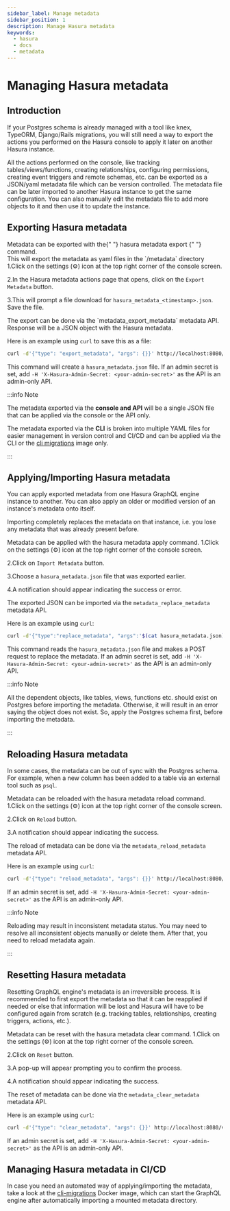 ```yaml
---
sidebar_label: Manage metadata
sidebar_position: 1
description: Manage Hasura metadata
keywords:
  - hasura
  - docs
  - metadata
---
```



# Managing Hasura metadata

## Introduction

If your Postgres schema is already managed with a tool like knex,
TypeORM, Django/Rails migrations, you will still need a way to export
the actions you performed on the Hasura console to apply it later on
another Hasura instance.

All the actions performed on the console, like tracking
tables/views/functions, creating relationships, configuring permissions,
creating event triggers and remote schemas, etc. can be exported as a
JSON/yaml metadata file which can be version controlled. The metadata
file can be later imported to another Hasura instance to get the same
configuration. You can also manually edit the metadata file to add more
objects to it and then use it to update the instance.

## Exporting Hasura metadata

<Tabs className="api-tabs">
  <TabItem value="cli" label="CLI">
    Metadata can be exported with the{" "}
    <Link to="/graphql/core/hasura-cli/hasura_metadata_export">
      hasura metadata export
    </Link>{" "}
    command.
    <br />
    This will export the metadata as yaml files in the `/metadata` directory
  </TabItem>
  <TabItem value="console" label="Console">
1.Click on the settings (⚙) icon at the top right corner of the
console screen.

2.In the Hasura metadata actions page that opens, click on the `Export Metadata` button.

<Thumbnail
  src="/img/graphql/core/migrations/metadata-export.png"
  alt="Export metadata"
/>

3.This will prompt a file download for
`hasura_metadata_<timestamp>.json`. Save the file.

  </TabItem>
  <TabItem value="api" label="API">
The export can be done via the `metadata_export_metadata` metadata API.
Response will be a JSON object with the Hasura metadata.

Here is an example using `curl` to save this as a file:

```bash
curl -d'{"type": "export_metadata", "args": {}}' http://localhost:8080/v1/metadata -o hasura_metadata.json
```

This command will create a `hasura_metadata.json` file. If an admin
secret is set, add `-H 'X-Hasura-Admin-Secret: <your-admin-secret>'` as
the API is an admin-only API.

  </TabItem>
</Tabs>

:::info Note

The metadata exported via the **console and API** will be a single JSON
file that can be applied via the console or the API only.

The metadata exported via the **CLI** is broken into multiple YAML files
for easier management in version control and CI/CD and can be applied
via the CLI or the [cli migrations](/graphql/core/migrations/advanced/auto-apply-migrations.mdx) image only.

:::

## Applying/Importing Hasura metadata

You can apply exported metadata from one Hasura GraphQL engine instance
to another. You can also apply an older or modified version of an
instance's metadata onto itself.

Importing completely replaces the metadata on that instance, i.e. you
lose any metadata that was already present before.

<Tabs className="api-tabs">
<TabItem value="cli" label="CLI">
Metadata can be applied with the <Link to="/graphql/core/hasura-cli/hasura_metadata_apply">
hasura metadata apply
</Link> command.
</TabItem>
<TabItem value="console" label="Console">
1.Click on the settings (⚙) icon at the top right corner of the
console screen.

2.Click on `Import Metadata` button.

<Thumbnail
  src="/img/graphql/core/migrations/metadata-import.png"
  alt="Import metadata"
/>

3.Choose a `hasura_metadata.json` file that was exported earlier.

4.A notification should appear indicating the success or error.

</TabItem>

<TabItem value="api" label="API">

The exported JSON can be imported via the `metadata_replace_metadata`
metadata API.

Here is an example using `curl`:

```bash
curl -d'{"type":"replace_metadata", "args":'$(cat hasura_metadata.json)'}' http://localhost:8080/v1/metadata
```

This command reads the `hasura_metadata.json` file and makes a POST
request to replace the metadata. If an admin secret is set, add
`-H 'X-Hasura-Admin-Secret: <your-admin-secret>'` as the API is an
admin-only API.

</TabItem>

</Tabs>

:::info Note

All the dependent objects, like tables, views, functions etc. should
exist on Postgres before importing the metadata. Otherwise, it will
result in an error saying the object does not exist. So, apply the
Postgres schema first, before importing the metadata.

:::

## Reloading Hasura metadata

In some cases, the metadata can be out of sync with the Postgres schema.
For example, when a new column has been added to a table via an external
tool such as `psql`.

<Tabs className="api-tabs">

<TabItem value="cli" label="CLI">
Metadata can be reloaded with the <Link to="/graphql/core/hasura-cli/hasura_metadata_reload.mdx">hasura metadata reload</Link> command.
</TabItem>
<TabItem value="console" label="Console">
1.Click on the settings (⚙) icon at the top right corner of the
console screen.

2.Click on `Reload` button.

<Thumbnail
  alt="reload metadata"
  src="/img/graphql/core/migrations/metadata-reload.png"
/>

3.A notification should appear indicating the success.

</TabItem>

<TabItem value="api" label="API">

The reload of metadata can be done via the `metadata_reload_metadata`
metadata API.

Here is an example using `curl`:

```bash
curl -d'{"type": "reload_metadata", "args": {}}' http://localhost:8080/v1/metadata
```

If an admin secret is set, add
`-H 'X-Hasura-Admin-Secret: <your-admin-secret>'` as the API is an
admin-only API.

</TabItem>

</Tabs>

:::info Note

Reloading may result in inconsistent metadata status. You may need to
resolve all inconsistent objects manually or delete them. After that,
you need to reload metadata again.

:::

## Resetting Hasura metadata

Resetting GraphQL engine's metadata is an irreversible process. It is
recommended to first export the metadata so that it can be reapplied if
needed or else that information will be lost and Hasura will have to be
configured again from scratch (e.g. tracking tables, relationships,
creating triggers, actions, etc.).

<Tabs className="api-tabs">

<TabItem value="cli" label="CLI">
Metadata can be reset with the <Link to="/graphql/core/hasura-cli/hasura_metadata_clear.mdx">hasura metadata clear</Link> command.
</TabItem>
<TabItem value="console" label="Console">
1.Click on the settings (⚙) icon at the top right corner of the
console screen.

2.Click on `Reset` button.

<Thumbnail
  alt="reset metadata"
  src="/img/graphql/core/migrations/metadata-reset.png"
/>

3.A pop-up will appear prompting you to confirm the process.

4.A notification should appear indicating the success.

</TabItem>

<TabItem value="api" label="API">

The reset of metadata can be done via the `metadata_clear_metadata`
metadata API.

Here is an example using `curl`:

```bash
curl -d'{"type": "clear_metadata", "args": {}}' http://localhost:8080/v1/metadata
```

If an admin secret is set, add
`-H 'X-Hasura-Admin-Secret: <your-admin-secret>'` as the API is an
admin-only API.

</TabItem>

</Tabs>

## Managing Hasura metadata in CI/CD

In case you need an automated way of applying/importing the metadata,
take a look at the [cli-migrations](/graphql/core/migrations/advanced/auto-apply-migrations.mdx) Docker
image, which can start the GraphQL engine after automatically importing
a mounted metadata directory.

